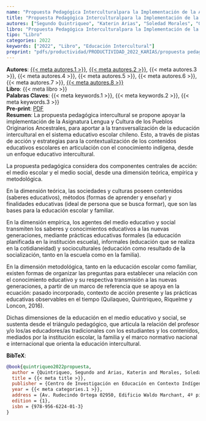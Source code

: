 ```yaml
---
name: "Propuesta Pedagógica Interculturalpara la Implementación de la Asignatura Lengua y Cultura de los Pueblos Originarios Ancestrales"
title: "Propuesta Pedagógica Interculturalpara la Implementación de la Asignatura Lengua y Cultura de los Pueblos Originarios Ancestrales"
autores: ["Segundo Quintriqueo", "Katerin Arias", "Soledad Morales", "Gerardo Muñoz", "Dykssa Saez", "Elias Andrade", "Viviana Zapata", "Viviana Villarroel"]
libro: "Propuesta Pedagógica Interculturalpara la Implementación de la Asignatura Lengua y Cultura de los Pueblos Originarios Ancestrales"
tipo: "Libro"
categories: 2022
keywords: ["2022", "Libro", "Educación Intercultural"]
preprint: "pdfs/productividad/PRODUCTIVIDAD_2022_KARIAS/propuesta pedagógica 2022 WEB (12-4-23).pdf"
---
```

**Autores**: [{{< meta autores.1 >}}](../members/current/Segundo Quintriqueo.qmd), [{{< meta autores.2 >}}](../members/current/Katerin Arias.qmd), {{< meta autores.3 >}}, {{< meta autores.4 >}}, {{< meta autores.5 >}}, {{< meta autores.6 >}}, {{< meta autores.7 >}}, [{{< meta autores.8 >}}](../members/current/Viviana Villarroel.qmd)  
**Libro**: {{< meta libro >}}   
**Palabras Claves**: {{< meta keywords.1 >}}, {{< meta keywords.2 >}}, {{< meta keywords.3 >}}   
**Pre-print**: [PDF](../{{< meta preprint >}})    
**Resumen**: La propuesta pedagógica intercultural se propone apoyar la implementación de la Asignatura Lengua y Cultura de los Pueblos Originarios Ancestrales, para aportar a la transversalización de la educación intercultural en el sistema educativo escolar chileno. Esto, a través de pistas de acción y estrategias para la contextualización de los contenidos educativos escolares en articulación con el conocimiento indígena, desde un enfoque educativo intercultural.

La propuesta pedagógica considera dos componentes centrales de acción: el medio escolar y el medio social, desde una dimensión teórica, empírica y metodológica.

En la dimensión teórica, las sociedades y culturas poseen contenidos (saberes educativos), métodos (formas de aprender y enseñar) y finalidades educativas (ideal de persona que se busca formar), que son las bases para la educación escolar y familiar.

En la dimensión empírica, los agentes del medio educativo y social transmiten los saberes y conocimientos educativos a las nuevas generaciones, mediante prácticas educativas formales (la educación planificada en la institución escuela), informales (educación que se realiza en la cotidianeidad) y socioculturales (educación como resultado de la socialización, tanto en la escuela como en la familia).

En la dimensión metodológica, tanto en la educación escolar como familiar, existen formas de organizar las preguntas para establecer una relación con el conocimiento educativo y su respectiva transmisión a las nuevas generaciones, a partir de un marco de referencia que se apoya en la ecuación: pasado incorporado, contexto de acción presente y las prácticas educativas observables en el tiempo (Quilaqueo, Quintriqueo, Riquelme y Loncon, 2016).

Dichas dimensiones de la educación en el medio educativo y social, se sustenta desde el triángulo pedagógico, que articula la relación del profesor y/o los/as educadores/as tradicionales con los estudiantes y los contenidos, mediados por la institución escolar, la familia y el marco normativo nacional e internacional que orienta la educación intercultural.


**BibTeX**:
```bibtex
@book{quintriqueo2022propuesta,
  author = {Quintriqueo, Segundo and Arias, Katerin and Morales, Soledad and Muñoz, Gerardo and Saez, Dykssa and Andrade, Elias and Zapata, Viviana and Villarroel, Viviana},
  title = {{< meta title >}},
  publisher = {Centro de Investigación en Educación en Contexto Indígena e Intercultural},
  year = {{< meta categories.1 >}},
  address = {Av. Rudecindo Ortega 02950, Edificio Waldo Marchant, 4º piso},
  edition = {1},
  isbn = {978-956-6224-01-3}
}
```
